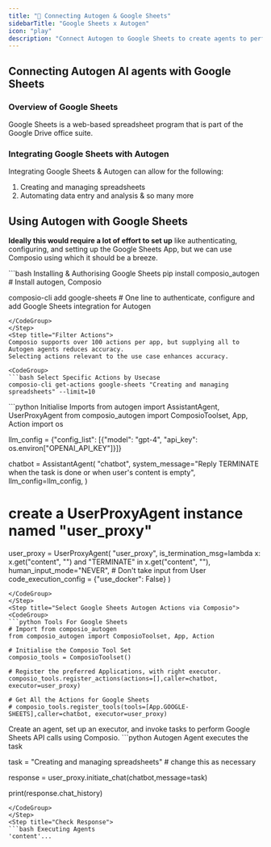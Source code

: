 ```yaml
---
title: "🚀 Connecting Autogen & Google Sheets"
sidebarTitle: "Google Sheets x Autogen"
icon: "play"
description: "Connect Autogen to Google Sheets to create agents to perform tasks using natural language"
---
```


## Connecting Autogen AI agents with Google Sheets

### Overview of Google Sheets

Google Sheets is a web-based spreadsheet program that is part of the Google Drive office suite.

### Integrating Google Sheets with Autogen

Integrating Google Sheets & Autogen can allow for the following:

1. Creating and managing spreadsheets
2. Automating data entry and analysis
& so many more

## Using Autogen with Google Sheets

<Steps>
<Step title="Setting Up the Environment">

**Ideally this would require a lot of effort to set up** like authenticating, configuring, and setting up the Google Sheets App, but we can use Composio using which it should be a breeze.

<CodeGroup>
```bash Installing & Authorising Google Sheets
pip install composio_autogen # Install autogen, Composio 

composio-cli add google-sheets # One line to authenticate, configure and add Google Sheets integration for Autogen
```
</CodeGroup>
</Step>
<Step title="Filter Actions">
Composio supports over 100 actions per app, but supplying all to Autogen agents reduces accuracy.
Selecting actions relevant to the use case enhances accuracy.

<CodeGroup>
```bash Select Specific Actions by Usecase
composio-cli get-actions google-sheets "Creating and managing spreadsheets" --limit=10
```
</CodeGroup>

</Step>
<Step title="Import Base Packages">

<CodeGroup>
```python Initialise Imports
from autogen import AssistantAgent, UserProxyAgent
from composio_autogen import ComposioToolset, App, Action
import os

llm_config = {"config_list": [{"model": "gpt-4", "api_key": os.environ["OPENAI_API_KEY"]}]}

chatbot = AssistantAgent(
    "chatbot",
    system_message="Reply TERMINATE when the task is done or when user's content is empty",
    llm_config=llm_config,
)

# create a UserProxyAgent instance named "user_proxy"
user_proxy = UserProxyAgent(
    "user_proxy",
    is_termination_msg=lambda x: x.get("content", "") and "TERMINATE" in x.get("content", ""),
    human_input_mode="NEVER", # Don't take input from User
    code_execution_config = {"use_docker": False}
)
```
</CodeGroup>
</Step>
<Step title="Select Google Sheets Autogen Actions via Composio">
<CodeGroup>
```python Tools For Google Sheets
# Import from composio_autogen
from composio_autogen import ComposioToolset, App, Action

# Initialise the Composio Tool Set
composio_tools = ComposioToolset()

# Register the preferred Applications, with right executor. 
composio_tools.register_actions(actions=[],caller=chatbot, executor=user_proxy)

# Get All the Actions for Google Sheets
# composio_tools.register_tools(tools=[App.GOOGLE-SHEETS],caller=chatbot, executor=user_proxy) 
```
</CodeGroup>
</Step>
<Step title="Execute the Agent">
Create an agent, set up an executor, and invoke tasks to perform Google Sheets API calls using Composio. 
<CodeGroup>
```python Autogen Agent executes the task

task = "Creating and managing spreadsheets" # change this as necessary

response = user_proxy.initiate_chat(chatbot,message=task)

print(response.chat_history)
```
</CodeGroup>
</Step>
<Step title="Check Response">
```bash Executing Agents
'content'...
```
</Step>
</Steps>
